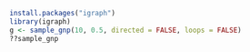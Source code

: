 ```r
install.packages("igraph")
library(igraph)
g <- sample_gnp(10, 0.5, directed = FALSE, loops = FALSE)
??sample_gnp
```